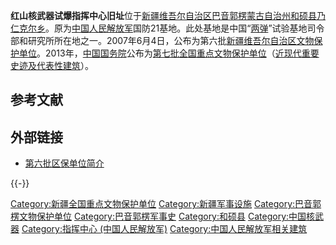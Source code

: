 {{文物保护单位
| 级别 = 全国
| 图片 = 			
| 名称 = 红山核武器试爆指挥中心旧址
| 编号 = 7-1936-5-329
| 分类 = [[第七批全国重点文物保护单位中的近现代重要史迹及代表性建筑|近现代重要史迹及代表性建筑]]
| 时代 = 1966年
| 所在 = [[新疆维吾尔自治区|新疆维吾尔自治区]][[巴音郭楞蒙古自治州|巴音郭楞蒙古自治州]][[和硕县|和硕县]]
| 登录 = 第七批全国重点文物保护单位
| Cat = 新疆全国重点文物保护单位
}}
'''红山核武器试爆指挥中心旧址'''位于[[新疆维吾尔自治区|新疆维吾尔自治区]][[巴音郭楞蒙古自治州|巴音郭楞蒙古自治州]][[和硕县|和硕县]][[乃仁克尔乡|乃仁克尔乡]]。原为[[中国人民解放军|中国人民解放军]]国防21基地。此处基地是中国“[[两弹一星|两弹]]”试验基地司令部和研究所所在地之一。2007年6月4日，公布为第六批[[新疆维吾尔自治区文物保护单位|新疆维吾尔自治区文物保护单位]]。2013年，[[中华人民共和国国务院|中国国务院]]公布为[[第七批全国重点文物保护单位|第七批全国重点文物保护单位]]（[[第七批全国重点文物保护单位中的近现代重要史迹及代表性建筑|近现代重要史迹及代表性建筑]]）。

== 参考文献 ==
{{Reflist}}

== 外部链接 ==
* [http://www.xjwwbh.com/html/2009-08/09-08-18-R7K8.html 第六批区保单位简介]{{dead link|date=2018年4月 |bot=InternetArchiveBot |fix-attempted=yes }}

{{-}}			
{{新疆全国重点文物保护单位}}

{{DEFAULTSORT:H}}
[[Category:新疆全国重点文物保护单位|Category:新疆全国重点文物保护单位]]
[[Category:新疆军事设施|Category:新疆军事设施]]
[[Category:巴音郭楞文物保护单位|Category:巴音郭楞文物保护单位]]
[[Category:巴音郭楞军事史|Category:巴音郭楞军事史]]
[[Category:和硕县|Category:和硕县]]
[[Category:中国核武器|Category:中国核武器]]
[[Category:指挥中心_(中国人民解放军)|Category:指挥中心 (中国人民解放军)]]
[[Category:中国人民解放军相关建筑|Category:中国人民解放军相关建筑]]
